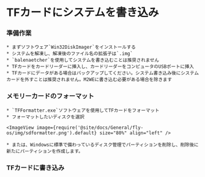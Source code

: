 
# TFカードにシステムを書き込み

### 準備作業

    * まずソフトウェア`Win32DiskImager`をインストールする
    * システムを解凍し、解凍後のファイル名の拡張子は`.img`
    * `balenaetcher`を使用してシステムを書き込むことは推奨されません
    * TFカードをカードリーダーに挿入し、カードリーダーをコンピュータのUSBポートに挿入
    * TFカードにデータがある場合はバックアップしてください。システム書き込み後にシステムカードを外すことは推奨されません。M2WEに書き込む必要がある場合を除きます

### メモリーカードのフォーマット

    * `TFFormatter.exe`ソフトウェアを使用してTFカードをフォーマット
    * フォーマットしたいディスクを選択

    <ImageView image={require('@site/docs/General/fly-os/img/sdformatter.png').default} size="80%" align="left" />

    * または、Windowsに標準で備わっているディスク管理でパーティションを削除し、削除後に新たにパーティションを作成します。

### TFカードに書き込み

<WIN32 />

